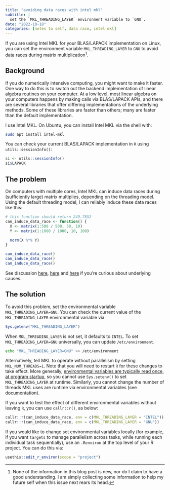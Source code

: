 ```yaml
---
title: "avoiding data races with intel mkl"
subtitle: |
  set the `MKL_THREADING_LAYER` environment variable to `GNU`.
date: "2022-10-18"
categories: [notes to self, data race, intel mkl]
---
```


If you are using Intel MKL for your BLAS/LAPACK implementation on Linux, you can set the environment variable `MKL_THREADING_LAYER` to `GNU` to avoid data races during matrix multiplication^[None of the information in this blog post is new, nor do I claim to have a good understanding. I am simply collecting some information to help my future self when this issue next rears its head.].

## Background

If you do numerically intensive computing, you might want to make it faster. One way to do this is to switch out the backend implementation of linear algebra routines on your computer. At a low level, most linear algebra on your computers happens by making calls via BLAS/LAPACK APIs, and there are several libraries that offer differing implementations of the underlying methods. Some of these libraries are faster than others; many are faster than the default implementation.

I use Intel MKL. On Ubuntu, you can install Intel MKL via the shell with:

``` sh
sudo apt install intel-mkl
```

You can check your current BLAS/LAPACK implementation in `R` using `utils::sessionInfo()`:

```r
si <- utils::sessionInfo()
si$LAPACK
```

## The problem

On computers with multiple cores, Intel MKL can induce data races during (sufficiently large) matrix multiplies, depending on the threading model. Using the default threading model, I can reliably induce these data races like this:

```r
# this function should return 249.7852
can_induce_data_race <- function() {
  X <- matrix(1:500 / 500, 50, 10)
  Y <- matrix(1:1000 / 1000, 10, 100)

  norm(X %*% Y)
}

can_induce_data_race()
can_induce_data_race()
can_induce_data_race()
```

See discussion [here](https://github.com/eddelbuettel/mkl4deb/issues/2), [here](https://bugs.debian.org/cgi-bin/bugreport.cgi?bug=921193#12) and [here](https://github.com/eddelbuettel/mkl4deb/issues/9) if you're curious about underlying causes.

## The solution

To avoid this problem, set the environmental variable `MKL_THREADING_LAYER=GNU`. You can check the current value of the `MKL_THREADING_LAYER` environmental variable via

```r
Sys.getenv("MKL_THREADING_LAYER")
```

When `MKL_THREADING_LAYER` is not set, it defaults to `INTEL`. To set `MKL_THREADING_LAYER=GNU` universally, you can update `/etc/environment`.

``` sh
echo "MKL_THREADING_LAYER=GNU" >> /etc/environment
```

Alternatively, tell MKL to operate without parallelism by setting `MKL_NUM_THREADS=1`. Note that you will need to restart `R` for these changes to take effect. More generally, [environmental variables are typically read once, at program startup](https://stackoverflow.com/a/74212620/5563099), so you cannot use `Sys.setenv()` to set `MKL_THREADING_LAYER` at runtime. Similarly, you cannot change the number of threads MKL uses are runtime via environmental variables (see [documentation](https://www.intel.com/content/www/us/en/develop/documentation/onemkl-linux-developer-guide/top/managing-performance-and-memory/improving-performance-with-threading/changing-the-number-of-openmp-threads-at-run-time.html)).

If you want to test the effect of different environmental variables without leaving `R`, you can use `callr::r()`, as below:

```r
callr::r(can_induce_data_race, env = c(MKL_THREADING_LAYER = "INTEL"))
callr::r(can_induce_data_race, env = c(MKL_THREADING_LAYER = "GNU"))
```

If you would like to change set environmental variables locally (for example, if you want `targets` to manage parallelism across tasks, while running each individual task sequentially), use an `.Renviron` at the top level of your R project. You can do this via:

``` r
usethis::edit_r_environ(scope = "project")
```

